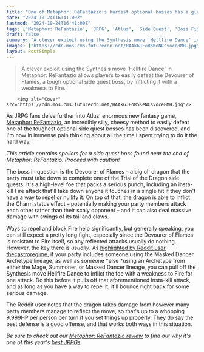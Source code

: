 ```yaml
---
title: "One of Metaphor: ReFantazio's hardest optional bosses has a glaring weakness – itself"
date: "2024-10-24T16:41:00Z"
lastmod: "2024-10-24T16:41:00Z"
tags: ['Metaphor: ReFantazio', 'JRPG', 'Atlus', 'Side Quest', 'Boss Fight', 'Dragon', 'Strategy', 'Synthesis', 'Hellfire Dance', 'Weakness', 'Fire']
draft: false
summary: "A clever exploit using the Synthesis move 'Hellfire Dance' in Metaphor: ReFantazio allows players to easily defeat the Devourer of Flames, a tough optional side quest boss, by inflicting it with a weakness to Fire."
images: ["https://cdn.mos.cms.futurecdn.net/HAAk6JFoR5KeNCsvoce8MH.jpg"]
layout: PostSimple
---
```

> A clever exploit using the Synthesis move 'Hellfire Dance' in Metaphor: ReFantazio allows players to easily defeat the Devourer of Flames, a tough optional side quest boss, by inflicting it with a weakness to Fire.


        <img alt="Cover" src="https://cdn.mos.cms.futurecdn.net/HAAk6JFoR5KeNCsvoce8MH.jpg"/>
        
As JRPG fans delve further into Atlus' enormous new fantasy game, [<u>Metaphor: ReFantazio</u>](https://www.gamesradar.com/games/jrpg/metaphor-refantazio-guide/), an incredibly silly, cheesy method to easily defeat one of the toughest optional side quest bosses has been discovered, and I'm now in immense pain thinking about all the time I spent trying to do it the hard way.

*This article contains spoilers for a side quest boss found near the end of Metaphor: ReFantazio. Proceed with caution!*



The boss in question is the Devourer of Flames – a big ol' dragon that the party must take down to complete one of the Trial of the Dragon side quests. It's a high-level foe that packs a serious punch, including an insta-kill Fire attack that'll take down anyone it touches in a single hit if they don't have a way to repel or nullify it. On top of that, the dragon is able to inflict the Charm status effect – potentially making your party members attack each other rather than their scaly opponent – and it can also deal massive damage with swings of its tail and claws.

Ways to repel and block Fire help significantly, but generally speaking, you can still expect a pretty long fight, especially since the Devourer of Flames is resistant to Fire itself, so any reflected attacks usually do nothing. However, the key there is *usually*. As [<u>highlighted by Reddit user thecastroregime</u>](https://www.reddit.com/r/MetaphorReFantazio/comments/1gacm9p/endgame_sidequest_tip/?utm_source=share&utm_medium=web3x&utm_name=web3xcss&utm_term=1&utm_content=share_button), if your party includes someone using the Masked Dancer Archetype lineage, as well as someone *else *using an Archetype from either the Mage, Summoner, or Masked Dancer lineage, you can pull off the Synthesis move Hellfire Dance to inflict the foe with a weakness to Fire for one attack. Do this before it pulls off that aforementioned insta-kill attack, and as long as you have a way to repel it, it'll bounce right back for some serious damage. 

The Reddit user notes that the dragon takes damage from however many party members manage to reflect the move, so that's up to a whopping 9,999HP per person per turn if you set things up properly. They do say the best defense is a good offense, and that works both ways in this situation. 

*Be sure to check out our *[<u><em>Metaphor: ReFantazio review</em></u>](https://www.gamesradar.com/games/jrpg/metaphor-refantazio-review/)* to find out why it's one of this year's *[<u><em>best JRPGs</em></u>](https://www.gamesradar.com/best-jrpgs/)*.*
        